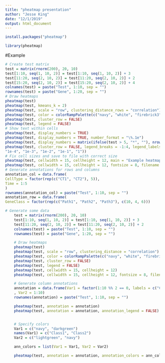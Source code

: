 ```yaml
---
title: "pheatmap presentation"
author: "Jesse King"
date: "12/1/2019"
output: html_document
---
```



```r
install.packages("pheatmap")
```

```r
library(pheatmap)
```



#Example
```r
# Create test matrix
test = matrix(rnorm(200), 20, 10)
test[1:10, seq(1, 10, 2)] = test[1:10, seq(1, 10, 2)] + 3
test[11:20, seq(2, 10, 2)] = test[11:20, seq(2, 10, 2)] + 2
test[15:20, seq(2, 10, 2)] = test[15:20, seq(2, 10, 2)] + 4
colnames(test) = paste("Test", 1:10, sep = "")
rownames(test) = paste("Gene", 1:20, sep = "")
# Draw heatmaps
pheatmap(test)
pheatmap(test, kmeans_k = 2)
pheatmap(test, scale = "row", clustering_distance_rows = "correlation")
pheatmap(test, color = colorRampPalette(c("navy", "white", "firebrick3"))(50))
pheatmap(test, cluster_row = FALSE)
pheatmap(test, legend = FALSE)
# Show text within cells
pheatmap(test, display_numbers = TRUE)
pheatmap(test, display_numbers = TRUE, number_format = "\%.1e")
pheatmap(test, display_numbers = matrix(ifelse(test > 5, "*", ""), nrow(test)))
pheatmap(test, cluster_row = FALSE, legend_breaks = -1:4, legend_labels = c("0",
"1e-4", "1e-3", "1e-2", "1e-1", "1"))
# Fix cell sizes and save to file with correct size
pheatmap(test, cellwidth = 15, cellheight = 12, main = "Example heatmap")
pheatmap(test, cellwidth = 15, cellheight = 12, fontsize = 8, filename = "test.pdf")
# Generate annotations for rows and columns
annotation_col = data.frame(
CellType = factor(rep(c("CT1", "CT2"), 5)),
Time = 1:5
)
rownames(annotation_col) = paste("Test", 1:10, sep = "")
annotation_row = data.frame(
GeneClass = factor(rep(c("Path1", "Path2", "Path3"), c(10, 4, 6)))
```


```r
# Generate some data
	test = matrix(rnorm(200), 20, 10)
	test[1:10, seq(1, 10, 2)] = test[1:10, seq(1, 10, 2)] + 3
	test[11:20, seq(2, 10, 2)] = test[11:20, seq(2, 10, 2)] + 2
	colnames(test) = paste("Test", 1:10, sep = "")
	rownames(test) = paste("Gene", 1:20, sep = "")

	# Draw heatmaps
	pheatmap(test)
	pheatmap(test, scale = "row", clustering_distance = "correlation")
	pheatmap(test, color = colorRampPalette(c("navy", "white", "firebrick3"))(50))
	pheatmap(test, cluster_row = FALSE)
	pheatmap(test, legend = FALSE)
	pheatmap(test, cellwidth = 15, cellheight = 12)
	pheatmap(test, cellwidth = 15, cellheight = 12, fontsize = 8, filename = "test.pdf")

	# Generate column annotations
	annotation = data.frame(Var1 = factor(1:10 %% 2 == 0, labels = c("Class1", "Class2"))
	, Var2 = 1:10)
	rownames(annotation) = paste("Test", 1:10, sep = "")

	pheatmap(test, annotation = annotation)
	pheatmap(test, annotation = annotation, annotation_legend = FALSE)


	# Specify colors
	Var1 = c("navy", "darkgreen")
	names(Var1) = c("Class1", "Class2")
	Var2 = c("lightgreen", "navy")

	ann_colors = list(Var1 = Var1, Var2 = Var2)

	pheatmap(test, annotation = annotation, annotation_colors = ann_colors)
```
